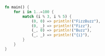 ```rust
fn main() {
    for i in 1..=100 {
        match (i % 3, i % 5) {
            (0, 0) => println!("FizzBuzz"),
            (0, _) => println!("Fizz"),
            (_, 0) => println!("Buzz"),
            (_, _) => println!("{i}"),
        }
    }
}
```
